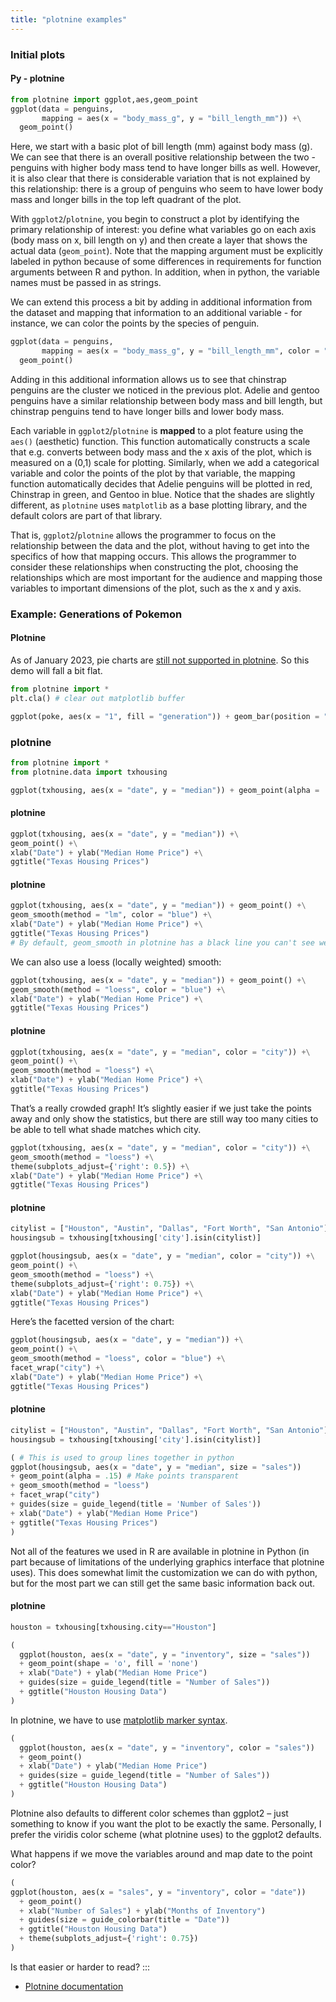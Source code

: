 ```yaml
---
title: "plotnine examples"
---
```


### Initial plots

#### Py - plotnine


```python
from plotnine import ggplot,aes,geom_point
ggplot(data = penguins, 
       mapping = aes(x = "body_mass_g", y = "bill_length_mm")) +\
  geom_point()
```

Here, we start with a basic plot of bill length (mm) against body mass (g). 
We can see that there is an overall positive relationship between the two - penguins with higher body mass tend to have longer bills as well. 
However, it is also clear that there is considerable variation that is not explained by this relationship: there is a group of penguins who seem to have lower body mass and longer bills in the top left quadrant of the plot. 

With `ggplot2`/`plotnine`, you begin to construct a plot by identifying the primary relationship of interest: you define what variables go on each axis (body mass on x, bill length on y) and then create a layer that shows the actual data (`geom_point`). 
Note that the mapping argument must be explicitly labeled in python because of some differences in requirements for function arguments between R and python. 
In addition, when in python, the variable names must be passed in as strings.

We can extend this process a bit by adding in additional information from the dataset and mapping that information to an additional variable - for instance, we can color the points by the species of penguin.

```python
ggplot(data = penguins, 
       mapping = aes(x = "body_mass_g", y = "bill_length_mm", color = "species")) +\
  geom_point()
```

Adding in this additional information allows us to see that chinstrap penguins are the cluster we noticed in the previous plot. 
Adelie and gentoo penguins have a similar relationship between body mass and bill length, but chinstrap penguins tend to have longer bills and lower body mass.

Each variable in `ggplot2`/`plotnine` is **mapped** to a plot feature using the `aes()` (aesthetic) function. 
This function automatically constructs a scale that e.g. converts between body mass and the x axis of the plot, which is measured on a (0,1) scale for plotting.
Similarly, when we add a categorical variable and color the points of the plot by that variable, the mapping function automatically decides that Adelie penguins will be plotted in red, Chinstrap in green, and Gentoo in blue.
Notice that the shades are slightly different, as `plotnine` uses `matplotlib` as a base plotting library, and the default colors are part of that library.

That is, `ggplot2`/`plotnine` allows the programmer to focus on the relationship between the data and the plot, without having to get into the specifics of how that mapping occurs.
This allows the programmer to consider these relationships when constructing the plot, choosing the relationships which are most important for the audience and mapping those variables to important dimensions of the plot, such as the x and y axis.


### Example: Generations of Pokemon

#### Plotnine {-}

As of January 2023, pie charts are [still not supported in plotnine](https://github.com/has2k1/plotnine/issues/10). So this demo will fall a bit flat. 

```python
from plotnine import *
plt.cla() # clear out matplotlib buffer

ggplot(poke, aes(x = "1", fill = "generation")) + geom_bar(position = "stack")
```


### plotnine {.unnumbered}

```python
from plotnine import *
from plotnine.data import txhousing

ggplot(txhousing, aes(x = "date", y = "median")) + geom_point(alpha = .1)
```


#### plotnine {.unnumbered}

```python
ggplot(txhousing, aes(x = "date", y = "median")) +\
geom_point() +\
xlab("Date") + ylab("Median Home Price") +\
ggtitle("Texas Housing Prices")
```


#### plotnine {.unnumbered}

```python
ggplot(txhousing, aes(x = "date", y = "median")) + geom_point() +\
geom_smooth(method = "lm", color = "blue") +\
xlab("Date") + ylab("Median Home Price") +\
ggtitle("Texas Housing Prices")
# By default, geom_smooth in plotnine has a black line you can't see well
```

We can also use a loess (locally weighted) smooth:

```python
ggplot(txhousing, aes(x = "date", y = "median")) + geom_point() +\
geom_smooth(method = "loess", color = "blue") +\
xlab("Date") + ylab("Median Home Price") +\
ggtitle("Texas Housing Prices")
```


#### plotnine {.unnumbered}

```python
ggplot(txhousing, aes(x = "date", y = "median", color = "city")) +\
geom_point() +\
geom_smooth(method = "loess") +\
xlab("Date") + ylab("Median Home Price") +\
ggtitle("Texas Housing Prices")
```

That's a really crowded graph! It's slightly easier if we just take the points away and only show the statistics, but there are still way too many cities to be able to tell what shade matches which city.

```python
ggplot(txhousing, aes(x = "date", y = "median", color = "city")) +\
geom_smooth(method = "loess") +\
theme(subplots_adjust={'right': 0.5}) +\
xlab("Date") + ylab("Median Home Price") +\
ggtitle("Texas Housing Prices")
```



#### plotnine {.unnumbered}

```python
citylist = ["Houston", "Austin", "Dallas", "Fort Worth", "San Antonio"]
housingsub = txhousing[txhousing['city'].isin(citylist)]

ggplot(housingsub, aes(x = "date", y = "median", color = "city")) +\
geom_point() +\
geom_smooth(method = "loess") +\
theme(subplots_adjust={'right': 0.75}) +\
xlab("Date") + ylab("Median Home Price") +\
ggtitle("Texas Housing Prices")
```

Here's the facetted version of the chart:

```python
ggplot(housingsub, aes(x = "date", y = "median")) +\
geom_point() +\
geom_smooth(method = "loess", color = "blue") +\
facet_wrap("city") +\
xlab("Date") + ylab("Median Home Price") +\
ggtitle("Texas Housing Prices")
```

#### plotnine {.unnumbered}

```python
citylist = ["Houston", "Austin", "Dallas", "Fort Worth", "San Antonio"]
housingsub = txhousing[txhousing['city'].isin(citylist)]

( # This is used to group lines together in python
ggplot(housingsub, aes(x = "date", y = "median", size = "sales"))
+ geom_point(alpha = .15) # Make points transparent
+ geom_smooth(method = "loess")
+ facet_wrap("city")
+ guides(size = guide_legend(title = 'Number of Sales'))
+ xlab("Date") + ylab("Median Home Price")
+ ggtitle("Texas Housing Prices")
)
```

Not all of the features we used in R are available in plotnine in Python (in part because of limitations of the underlying graphics interface that plotnine uses). This does somewhat limit the customization we can do with python, but for the most part we can still get the same basic information back out.


#### plotnine {.unnumbered}

```python
houston = txhousing[txhousing.city=="Houston"]

(
  ggplot(houston, aes(x = "date", y = "inventory", size = "sales"))
  + geom_point(shape = 'o', fill = 'none')
  + xlab("Date") + ylab("Median Home Price")
  + guides(size = guide_legend(title = "Number of Sales"))
  + ggtitle("Houston Housing Data")
)
```

In plotnine, we have to use [matplotlib marker syntax](https://matplotlib.org/stable/api/markers_api.html).

```python

(
  ggplot(houston, aes(x = "date", y = "inventory", color = "sales"))
  + geom_point()
  + xlab("Date") + ylab("Median Home Price")
  + guides(size = guide_legend(title = "Number of Sales"))
  + ggtitle("Houston Housing Data")
)
```

Plotnine also defaults to different color schemes than ggplot2 -- just something to know if you want the plot to be exactly the same. Personally, I prefer the viridis color scheme (what plotnine uses) to the ggplot2 defaults.

What happens if we move the variables around and map date to the point color?

```python
(
ggplot(houston, aes(x = "sales", y = "inventory", color = "date"))
  + geom_point()
  + xlab("Number of Sales") + ylab("Months of Inventory")
  + guides(size = guide_colorbar(title = "Date"))
  + ggtitle("Houston Housing Data")
  + theme(subplots_adjust={'right': 0.75})
)
```

Is that easier or harder to read?
:::

-   [Plotnine documentation](https://plotnine.readthedocs.io/en/stable/)